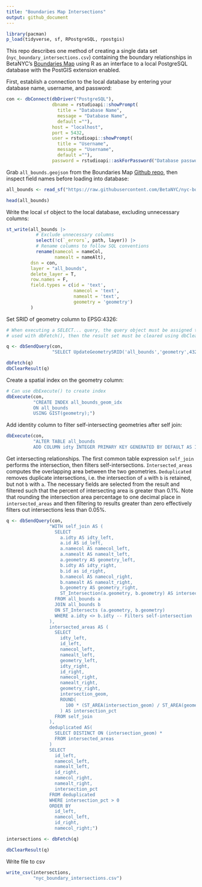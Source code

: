 ```yaml
---
title: "Boundaries Map Intersections"
output: github_document
---
```

```r
library(pacman)
p_load(tidyverse, sf, RPostgreSQL, rpostgis)
```
This repo describes one method of creating a single data set (`nyc_boundary_intersections.csv`) containing the boundary relationships in BetaNYC's [Boundaries Map](https://boundaries.beta.nyc/?) using R as an interface to a local PostgreSQL database with the PostGIS extension enabled. 

First, establish a connection to the local database by entering your database name, username, and password:
```r
con <- dbConnect(dbDriver("PostgreSQL"),
                 dbname = rstudioapi::showPrompt(
                   title = "Database Name", 
                   message = "Database Name", 
                   default =""),
                 host = "localhost",
                 port = 5432,
                 user = rstudioapi::showPrompt(
                   title = "Username", 
                   message = "Username", 
                   default =""),
                 password = rstudioapi::askForPassword("Database password"))
```

Grab `all_bounds.geojson` from the Boundaries Map [Github repo](https://github.com/BetaNYC/nyc-boundaries/tree/main/script), then inspect field names before loading into database:
```r
all_bounds <- read_sf("https://raw.githubusercontent.com/BetaNYC/nyc-boundaries/refs/heads/main/script/all_bounds.geojson")

head(all_bounds)
```

Write the local `sf` object to the local database, excluding unnecessary columns:
```r
st_write(all_bounds |>
           # Exclude unnecessary columns
           select(!c(`_errors`, path, layer)) |>
           # Rename columns to follow SQL conventions
           rename(namecol = nameCol,
                  namealt = nameAlt),
         dsn = con,
         layer = "all_bounds",
         delete_layer = T,
         row.names = F,
         field.types = c(id = 'text',
                         namecol = 'text',
                         namealt = 'text',
                         geometry = 'geometry')
         )
```

Set SRID of geometry column to EPSG:4326:
```r
# When executing a SELECT... query, the query object must be assigned to a variable, 
# used with dbFetch(), then the result set must be cleared using dbClearResult()

q <- dbSendQuery(con,
                 "SELECT UpdateGeometrySRID('all_bounds','geometry',4326);")

dbFetch(q)
dbClearResult(q)
```

Create a spatial index on the geometry column:
```r
# Can use dbExecute() to create index
dbExecute(con,
          "CREATE INDEX all_bounds_geom_idx
          ON all_bounds
          USING GIST(geometry);")
```

Add identity column to filter self-intersecting geometries after self join:
```r
dbExecute(con,
          "ALTER TABLE all_bounds 
          ADD COLUMN idty INTEGER PRIMARY KEY GENERATED BY DEFAULT AS IDENTITY;")
```

Get intersecting relationships. The first common table expression `self_join` performs the intersection, then filters self-intersections. `Intersected_areas` computes the overlapping area between the two geometries. `Deduplicated` removes duplicate intersections, i.e. the intersection of `a` with `b` is retained, but not `b` with `a`. The necessary fields are selected from the result and filtered such that the percent of intersecting area is greater than 0.1%. Note that rounding the intersection area percentage to one decimal place in `intersected_areas` and then filtering to results greater than zero effectively filters out intersections less than 0.05%.
```r
q <- dbSendQuery(con,
                "WITH self_join AS (
                  SELECT 
                    a.idty AS idty_left,
                    a.id AS id_left,
                    a.namecol AS namecol_left,
                    a.namealt AS namealt_left,
                    a.geometry AS geometry_left,
                    b.idty AS idty_right,
                    b.id as id_right,
                    b.namecol AS namecol_right,
                    b.namealt AS namealt_right,
                    b.geometry AS geometry_right,
                    ST_Intersection(a.geometry, b.geometry) AS intersection_geom
                  FROM all_bounds a
                  JOIN all_bounds b
                  ON ST_Intersects (a.geometry, b.geometry)
                  WHERE a.idty <> b.idty -- Filters self-intersection
                ),
                intersected_areas AS (
                  SELECT
                    idty_left,
                    id_left,
                    namecol_left,
                    namealt_left,
                    geometry_left,
                    idty_right,
                    id_right,
                    namecol_right,
                    namealt_right,
                    geometry_right,
                    intersection_geom,
                    ROUND(
                      100 * (ST_AREA(intersection_geom) / ST_AREA(geometry_left))::numeric, 1
                    ) AS intersection_pct
                  FROM self_join
                ),
                deduplicated AS(
                  SELECT DISTINCT ON (intersection_geom) *
                  FROM intersected_areas
                )
                SELECT
                  id_left,
                  namecol_left,
                  namealt_left,
                  id_right,
                  namecol_right,
                  namealt_right,
                  intersection_pct
                FROM deduplicated
                WHERE intersection_pct > 0
                ORDER BY 
                  id_left, 
                  namecol_left, 
                  id_right, 
                  namecol_right;")

intersections <- dbFetch(q)

dbClearResult(q)
```

Write file to csv
```r
write_csv(intersections,
          "nyc_boundary_intersections.csv")
```

